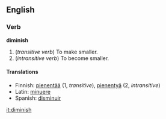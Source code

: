 ==English==
===Verb===
'''diminish'''
# (''transitive verb'') To make smaller.
# (''intransitive verb'') To become smaller.

====Translations====
*Finnish: [[pienentää]] (1, ''transitive''), [[pienentyä]] (2, ''intransitive'')
*Latin: [[minuere]]
*Spanish: [[disminuir]]

[[it:diminish]]
